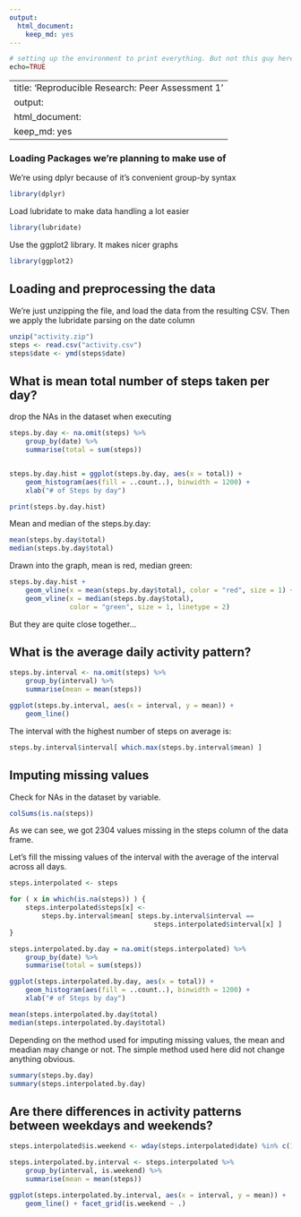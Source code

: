 ```yaml
---
output: 
  html_document: 
    keep_md: yes
---
```

```r
# setting up the environment to print everything. But not this guy here :)
echo=TRUE
```
---
title: 'Reproducible Research: Peer Assessment 1'
output:
html_document:
keep_md: yes
---

### Loading Packages we're planning to make use of
We're using dplyr because of it's convenient group-by syntax
```r
library(dplyr)
```
Load lubridate to make data handling a lot easier
```r
library(lubridate)
```
Use the ggplot2 library. It makes nicer graphs
```r
library(ggplot2)
```



## Loading and preprocessing the data

We're just unzipping the file, and load the data from the resulting CSV. Then 
we apply the lubridate parsing on the date column
```r
unzip("activity.zip")
steps <- read.csv("activity.csv")
steps$date <- ymd(steps$date)
```

## What is mean total number of steps taken per day?

drop the NAs in the dataset when executing 
```r
steps.by.day <- na.omit(steps) %>% 
    group_by(date) %>% 
    summarise(total = sum(steps))


steps.by.day.hist = ggplot(steps.by.day, aes(x = total)) + 
    geom_histogram(aes(fill = ..count..), binwidth = 1200) +
    xlab("# of Steps by day")

print(steps.by.day.hist)
```

Mean and median of the steps.by.day:
```r
mean(steps.by.day$total)
median(steps.by.day$total)
```

Drawn into the graph, mean is red, median green:
```r
steps.by.day.hist + 
    geom_vline(x = mean(steps.by.day$total), color = "red", size = 1) +
    geom_vline(x = median(steps.by.day$total), 
               color = "green", size = 1, linetype = 2)
```

But they are quite close together...

## What is the average daily activity pattern?
```r
steps.by.interval <- na.omit(steps) %>%
    group_by(interval) %>% 
    summarise(mean = mean(steps))

ggplot(steps.by.interval, aes(x = interval, y = mean)) +
    geom_line()
```

The interval with the highest number of steps on average is:
```r
steps.by.interval$interval[ which.max(steps.by.interval$mean) ]
```

## Imputing missing values
Check for NAs in the dataset by variable.

```r
colSums(is.na(steps))
```

As we can see, we got 2304 values missing in the steps column of the data frame.

Let's fill the missing values of the interval with the average of the interval
across all days.

```r
steps.interpolated <- steps

for ( x in which(is.na(steps)) ) {
    steps.interpolated$steps[x] <- 
        steps.by.interval$mean[ steps.by.interval$interval == 
                                    steps.interpolated$interval[x] ]
}

steps.interpolated.by.day = na.omit(steps.interpolated) %>% 
    group_by(date) %>% 
    summarise(total = sum(steps))

ggplot(steps.interpolated.by.day, aes(x = total)) + 
    geom_histogram(aes(fill = ..count..), binwidth = 1200) +
    xlab("# of Steps by day")

mean(steps.interpolated.by.day$total)
median(steps.interpolated.by.day$total)
```

Depending on the method used for imputing missing values, the mean and meadian 
may change or not. The simple method used here did not change anything obvious.

```r
summary(steps.by.day)
summary(steps.interpolated.by.day)
```

## Are there differences in activity patterns between weekdays and weekends?

```r
steps.interpolated$is.weekend <- wday(steps.interpolated$date) %in% c(1, 7)

steps.interpolated.by.interval <- steps.interpolated %>%
    group_by(interval, is.weekend) %>% 
    summarise(mean = mean(steps))

ggplot(steps.interpolated.by.interval, aes(x = interval, y = mean)) +
    geom_line() + facet_grid(is.weekend ~ .)
```

